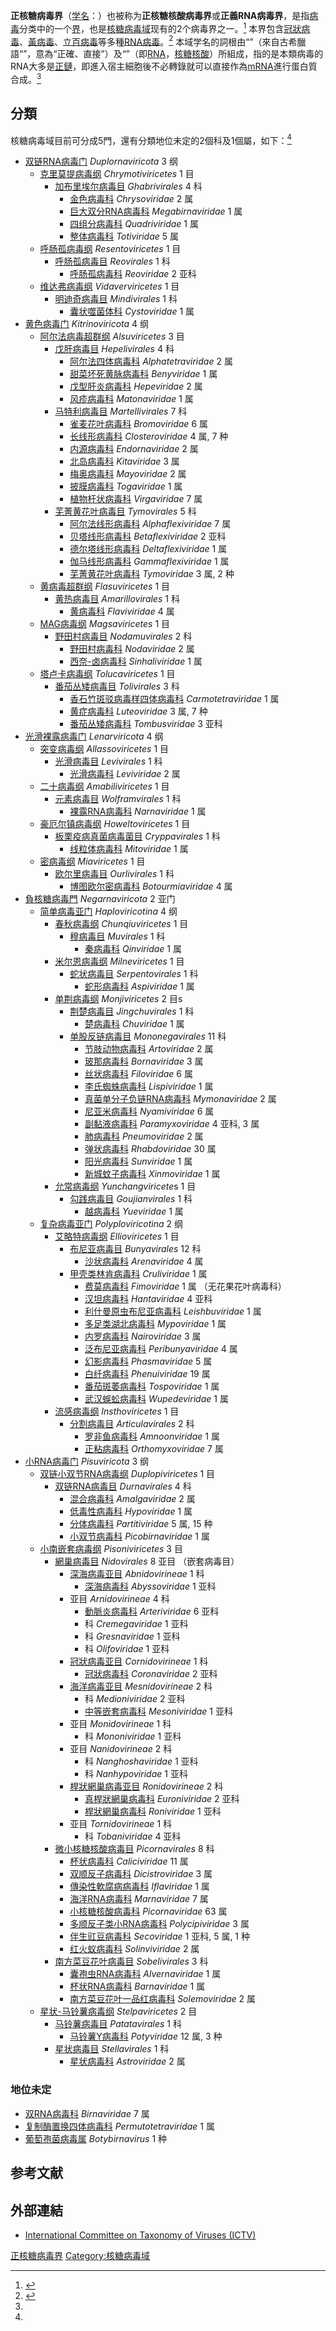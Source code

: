 {{Virusbox
| taxon = Orthornavirae
| subdivision_ranks = 门
| subdivision  =
*[[雙鏈RNA病毒門|雙鏈RNA病毒門]] ''Duplornaviricota''
*[[黄色病毒门|黄色病毒门]] ''Kitrinoviricota''
*[[光滑裸露病毒门|光滑裸露病毒门]] ''Lenarviricota''
*[[負核糖病毒門|負核糖病毒門]] ''Negarnaviricota''
*[[小RNA病毒门|小RNA病毒门]] ''Pisuviricota''
}}

'''正核糖病毒界'''（[[学名|学名]]：{{lang|la|''Orthornavirae''}}）也被称为'''正核糖核酸病毒界'''或'''正義RNA病毒界'''，是指[[病毒|病毒]]分类中的一个[[界_(生物)|界]]，也是[[核糖病毒域|核糖病毒域]]现有的2个病毒界之一。<ref name=ICTV>{{cite web |title=Virus Taxonomy: 2018 Release |url=https://talk.ictvonline.org/taxonomy/ |website=International Committee on Taxonomy of Viruses (ICTV) |accessdate=8 March 2019 |language=en |format=html |date=October 2018 |archive-date=2020-03-20 |archive-url=https://web.archive.org/web/20200320103754/https://talk.ictvonline.org/taxonomy |dead-url=no }}</ref> 本界包含[[冠狀病毒|冠狀病毒]]、[[黃病毒|黃病毒]]、[[立百病毒|立百病毒]]等多種[[RNA病毒|RNA病毒]]。<ref name="2017.006G">{{cite web |last1=Gorbalenya |first1=Alexander E. |last2=Krupovic |first2=Mart |last3=Siddell |first3=Stuart |last4=Varsani |first4=Arvind |last5=Kuhn |first5=Jens H. |title=Riboviria: establishing a single taxon that comprises RNA viruses at the basal rank of virus taxonomy |url=https://talk.ictvonline.org/ictv/proposals/2017.006G.A.v3.Riboviria.zip |website=International Committee on Taxonomy of Viruses (ICTV) |accessdate=9 March 2019 |language=en |format=docx |date=15 October 2018 |archive-date=2021-10-28 |archive-url=https://web.archive.org/web/20211028042241/https://talk.ictvonline.org/ictv/proposals/2017.006G.A.v3.Riboviria.zip |dead-url=no }}</ref> 本域学名的詞根由“{{lang|la|Ortho-}}”（來自古希臘語“{{lang|el|ὀρθός}}”，意為“正確、直接”）及“{{lang|la|rna}}”（即[[RNA|RNA]]，[[核糖核酸|核糖核酸]]）所組成，指的是本類病毒的RNA大多是[[正鏈|正鏈]]，即進入宿主細胞後不必轉錄就可以直接作為[[mRNA|mRNA]]進行蛋白質合成。<ref name="2017.006G"/>

==分類==
{{參見|生物病毒分类表}}
核糖病毒域目前可分成5門，還有分類地位未定的2個科及1個屬，如下：<ref name=ICTV/>
*[[双链RNA病毒门|双链RNA病毒门]] ''Duplornaviricota'' 3 纲
**[[克里莫提病毒纲|克里莫提病毒纲]] ''Chrymotiviricetes'' 1 目
***[[加布里埃尔病毒目|加布里埃尔病毒目]] ''Ghabrivirales'' 4 科
****[[金色病毒科|金色病毒科]] ''Chrysoviridae'' 2 属
****[[巨大双分RNA病毒科|巨大双分RNA病毒科]] ''Megabirnaviridae'' 1 属
****[[四组分病毒科|四组分病毒科]] ''Quadriviridae'' 1 属
****[[整体病毒科|整体病毒科]] ''Totiviridae'' 5 属
**[[呼肠孤病毒纲|呼肠孤病毒纲]] ''Resentoviricetes'' 1 目
***[[呼肠孤病毒目|呼肠孤病毒目]] ''Reovirales'' 1 科
****[[呼肠孤病毒科|呼肠孤病毒科]] ''Reoviridae'' 2 亚科
**[[维达弗病毒纲|维达弗病毒纲]] ''Vidaverviricetes'' 1 目
***[[明迪奇病毒目|明迪奇病毒目]] ''Mindivirales'' 1 科
****[[囊状噬菌体科|囊状噬菌体科]] ''Cystoviridae'' 1 属
*[[黄色病毒门|黄色病毒门]] ''Kitrinoviricota'' 4 纲
**[[阿尔法病毒超群纲|阿尔法病毒超群纲]] ''Alsuviricetes'' 3 目
***[[戊肝病毒目|戊肝病毒目]] ''Hepelivirales'' 4 科
****[[阿尔法四体病毒科|阿尔法四体病毒科]] ''Alphatetraviridae'' 2 属
****[[甜菜坏死黄脉病毒科|甜菜坏死黄脉病毒科]] ''Benyviridae'' 1 属
****[[戊型肝炎病毒科|戊型肝炎病毒科]] ''Hepeviridae'' 2 属
****[[风疹病毒科|风疹病毒科]] ''Matonaviridae'' 1 属
***[[马特利病毒目|马特利病毒目]] ''Martellivirales'' 7 科
****[[雀麦花叶病毒科|雀麦花叶病毒科]] ''Bromoviridae'' 6 属
****[[长线形病毒科|长线形病毒科]] ''Closteroviridae'' 4 属, 7 种
****[[内源病毒科|内源病毒科]] ''Endornaviridae'' 2 属
****[[北岛病毒科|北岛病毒科]] ''Kitaviridae'' 3 属
****[[梅奥病毒科|梅奥病毒科]] ''Mayoviridae'' 2 属
****[[披膜病毒科|披膜病毒科]] ''Togaviridae'' 1 属
****[[植物杆状病毒科|植物杆状病毒科]] ''Virgaviridae'' 7 属
***[[芜菁黄花叶病毒目|芜菁黄花叶病毒目]] ''Tymovirales'' 5 科
****[[阿尔法线形病毒科|阿尔法线形病毒科]] ''Alphaflexiviridae'' 7 属
****[[贝塔线形病毒科|贝塔线形病毒科]] ''Betaflexiviridae'' 2 亚科
****[[德尔塔线形病毒科|德尔塔线形病毒科]] ''Deltaflexiviridae'' 1 属
****[[伽马线形病毒科|伽马线形病毒科]] ''Gammaflexiviridae'' 1 属
****[[芜菁黄花叶病毒科|芜菁黄花叶病毒科]] ''Tymoviridae'' 3 属, 2 种
**[[黄病毒超群纲|黄病毒超群纲]] ''Flasuviricetes'' 1 目
***[[黄热病毒目|黄热病毒目]] ''Amarillovirales'' 1 科
****[[黄病毒科|黄病毒科]] ''Flaviviridae'' 4 属
**[[MAG病毒纲|MAG病毒纲]] ''Magsaviricetes'' 1 目
***[[野田村病毒目|野田村病毒目]] ''Nodamuvirales'' 2 科
****[[野田村病毒科|野田村病毒科]] ''Nodaviridae'' 2 属
****[[西奈-卤病毒科|西奈-卤病毒科]] ''Sinhaliviridae'' 1 属
**[[塔卢卡病毒纲|塔卢卡病毒纲]] ''Tolucaviricetes'' 1 目
***[[番茄丛矮病毒目|番茄丛矮病毒目]] ''Tolivirales'' 3 科
****[[香石竹斑驳病毒样四体病毒科|香石竹斑驳病毒样四体病毒科]] ''Carmotetraviridae'' 1 属
****[[黄症病毒科|黄症病毒科]] ''Luteoviridae'' 3 属, 7 种
****[[番茄丛矮病毒科|番茄丛矮病毒科]] ''Tombusviridae'' 3 亚科
*[[光滑裸露病毒门|光滑裸露病毒门]] ''Lenarviricota'' 4 纲
**[[突变病毒纲|突变病毒纲]] ''Allassoviricetes'' 1 目
***[[光滑病毒目|光滑病毒目]] ''Levivirales'' 1 科
****[[光滑病毒科|光滑病毒科]] ''Leviviridae'' 2 属
**[[二十病毒纲|二十病毒纲]] ''Amabiliviricetes'' 1 目
***[[元素病毒目|元素病毒目]] ''Wolframvirales'' 1 科
****[[裸露RNA病毒科|裸露RNA病毒科]] ''Narnaviridae'' 1 属
**[[豪厄尔镇病毒纲|豪厄尔镇病毒纲]] ''Howeltoviricetes'' 1 目
***[[板栗疫病真菌病毒菌目|板栗疫病真菌病毒菌目]] ''Cryppavirales'' 1 科
****[[线粒体病毒科|线粒体病毒科]] ''Mitoviridae'' 1 属
**[[密病毒纲|密病毒纲]] ''Miaviricetes'' 1 目
***[[欧尔里病毒目|欧尔里病毒目]] ''Ourlivirales'' 1 科
****[[博图欧尔密病毒科|博图欧尔密病毒科]] ''Botourmiaviridae'' 4 属
*[[負核糖病毒門|負核糖病毒門]] ''Negarnaviricota'' 2 亚门
**[[简单病毒亚门|简单病毒亚门]] ''Haploviricotina'' 4 纲
***[[春秋病毒纲|春秋病毒纲]] ''Chunqiuviricetes'' 1 目
****[[穆病毒目|穆病毒目]] ''Muvirales'' 1 科
*****[[秦病毒科|秦病毒科]] ''Qinviridae'' 1 属
***[[米尔恩病毒纲|米尔恩病毒纲]] ''Milneviricetes'' 1 目
****[[蛇状病毒目|蛇状病毒目]] ''Serpentovirales'' 1 科
*****[[蛇形病毒科|蛇形病毒科]] ''Aspiviridae'' 1 属
***[[单荆病毒纲|单荆病毒纲]] ''Monjiviricetes'' 2 目s
****[[荆楚病毒目|荆楚病毒目]] ''Jingchuvirales'' 1 科
*****[[楚病毒科|楚病毒科]] ''Chuviridae'' 1 属
****[[单股反链病毒目|单股反链病毒目]] ''Mononegavirales'' 11 科
*****[[节肢动物病毒科|节肢动物病毒科]] ''Artoviridae'' 2 属
*****[[玻那病毒科|玻那病毒科]] ''Bornaviridae'' 3 属
*****[[丝状病毒科|丝状病毒科]] ''Filoviridae'' 6 属
*****[[李氏蜘蛛病毒科|李氏蜘蛛病毒科]] ''Lispiviridae'' 1 属
*****[[真菌单分子负链RNA病毒科|真菌单分子负链RNA病毒科]] ''Mymonaviridae'' 2 属
*****[[尼亚米病毒科|尼亚米病毒科]] ''Nyamiviridae'' 6 属
*****[[副黏液病毒科|副黏液病毒科]] ''Paramyxoviridae'' 4 亚科, 3 属
*****[[肺病毒科|肺病毒科]] ''Pneumoviridae'' 2 属
*****[[弹状病毒科|弹状病毒科]] ''Rhabdoviridae'' 30 属
*****[[阳光病毒科|阳光病毒科]] ''Sunviridae'' 1 属
*****[[新城蚊子病毒科|新城蚊子病毒科]] ''Xinmoviridae'' 1 属
***[[允常病毒纲|允常病毒纲]] ''Yunchangviricete''s 1 目
****[[勾践病毒目|勾践病毒目]] ''Goujianvirales'' 1 科
*****[[越病毒科|越病毒科]] ''Yueviridae'' 1 属
**[[复杂病毒亚门|复杂病毒亚门]] ''Polyploviricotina'' 2 纲
***[[艾略特病毒纲|艾略特病毒纲]] ''Ellioviricetes'' 1 目
****[[布尼亚病毒目|布尼亚病毒目]] ''Bunyavirales'' 12 科
*****[[沙状病毒科|沙状病毒科]] ''Arenaviridae'' 4 属
****[[甲壳类林肯病毒科|甲壳类林肯病毒科]] ''Cruliviridae'' 1 属
*****[[费莫病毒科|费莫病毒科]] ''Fimoviridae'' 1 属 （无花果花叶病毒科）
*****[[汉坦病毒科|汉坦病毒科]] ''Hantaviridae'' 4 亚科
*****[[利什曼原虫布尼亚病毒科|利什曼原虫布尼亚病毒科]] ''Leishbuviridae'' 1 属
*****[[多足类湖北病毒科|多足类湖北病毒科]] ''Mypoviridae'' 1 属
*****[[内罗病毒科|内罗病毒科]] ''Nairoviridae'' 3 属
*****[[泛布尼亚病毒科|泛布尼亚病毒科]] ''Peribunyaviridae'' 4 属
*****[[幻影病毒科|幻影病毒科]] ''Phasmaviridae'' 5 属
*****[[白纤病毒科|白纤病毒科]] ''Phenuiviridae'' 19 属
*****[[番茄斑萎病毒科|番茄斑萎病毒科]] ''Tospoviridae'' 1 属
*****[[武汉蜈蚣病毒科|武汉蜈蚣病毒科]] ''Wupedeviridae'' 1 属
***[[流感病毒纲|流感病毒纲]] ''Insthoviricetes'' 1 目
****[[分割病毒目|分割病毒目]] ''Articulavirales'' 2 科
*****[[罗非鱼病毒科|罗非鱼病毒科]] ''Amnoonviridae'' 1 属
*****[[正粘病毒科|正粘病毒科]] ''Orthomyxoviridae'' 7 属
*[[小RNA病毒门|小RNA病毒门]] ''Pisuviricota'' 3 纲
**[[双链小双节RNA病毒纲|双链小双节RNA病毒纲]] ''Duplopiviricetes'' 1 目
***[[双链RNA病毒目|双链RNA病毒目]] ''Durnavirales'' 4 科
****[[混合病毒科|混合病毒科]] ''Amalgaviridae'' 2 属
****[[低毒性病毒科|低毒性病毒科]] ''Hypoviridae'' 1 属
****[[分体病毒科|分体病毒科]] ''Partitiviridae'' 5 属, 15 种
****[[小双节病毒科|小双节病毒科]] ''Picobirnaviridae'' 1 属
**[[小南嵌套病毒纲|小南嵌套病毒纲]] ''Pisoniviricetes'' 3 目
***[[網巢病毒目|網巢病毒目]] ''Nidovirales'' 8 亚目 （嵌套病毒目）
****[[深海病毒亚目|深海病毒亚目]] ''Abnidovirineae'' 1 科
*****[[深海病毒科|深海病毒科]] ''Abyssoviridae'' 1 亚科
****亚目 ''Arnidovirineae'' 4 科
*****[[動脈炎病毒科|動脈炎病毒科]] ''Arteriviridae'' 6 亚科
*****科 ''Cremegaviridae'' 1 亚科
*****科 ''Gresnaviridae'' 1 亚科
*****科 ''Olifoviridae'' 1 亚科
****[[冠狀病毒亚目|冠狀病毒亚目]] ''Cornidovirineae'' 1 科
*****[[冠狀病毒科|冠狀病毒科]] ''Coronaviridae'' 2 亚科
****[[海洋病毒亚目|海洋病毒亚目]] ''Mesnidovirineae'' 2 科
*****科 ''Medioniviridae'' 2 亚科
*****[[中等嵌套病毒科|中等嵌套病毒科]] ''Mesoniviridae'' 1 亚科
****亚目 ''Monidovirineae'' 1 科
*****科 ''Mononiviridae'' 1 亚科
****亚目 ''Nanidovirineae'' 2 科
*****科 ''Nanghoshaviridae'' 1 亚科
*****科 ''Nanhypoviridae'' 1 亚科
****[[桿狀網巢病毒亚目|桿狀網巢病毒亚目]] ''Ronidovirineae'' 2 科
*****[[真桿狀網巢病毒科|真桿狀網巢病毒科]] ''Euroniviridae'' 2 亚科
*****[[桿狀網巢病毒科|桿狀網巢病毒科]] ''Roniviridae'' 1 亚科
****亚目 ''Tornidovirineae'' 1 科
*****科 ''Tobaniviridae'' 4 亚科
***[[微小核糖核酸病毒目|微小核糖核酸病毒目]] ''Picornavirales'' 8 科
****[[杯状病毒科|杯状病毒科]] ''Caliciviridae'' 11 属
****[[双顺反子病毒科|双顺反子病毒科]] ''Dicistroviridae'' 3 属
****[[傳染性軟腐病病毒科|傳染性軟腐病病毒科]] ''Iflaviridae'' 1 属
****[[海洋RNA病毒科|海洋RNA病毒科]] ''Marnaviridae'' 7 属
****[[小核糖核酸病毒科|小核糖核酸病毒科]] ''Picornaviridae'' 63 属
****[[多顺反子类小RNA病毒科|多顺反子类小RNA病毒科]] ''Polycipiviridae'' 3 属
****[[伴生豇豆病毒科|伴生豇豆病毒科]] ''Secoviridae'' 1 亚科, 5 属, 1 种
****[[红火蚁病毒科|红火蚁病毒科]] ''Solinviviridae'' 2 属
***[[南方菜豆花叶病毒目|南方菜豆花叶病毒目]] ''Sobelivirales'' 3 科
****[[囊孢虫RNA病毒科|囊孢虫RNA病毒科]] ''Alvernaviridae'' 1 属
****[[杯状RNA病毒科|杯状RNA病毒科]] ''Barnaviridae'' 1 属
****[[南方菜豆花叶一品红病毒科|南方菜豆花叶一品红病毒科]] ''Solemoviridae'' 2 属
**[[星状-马铃薯病毒纲|星状-马铃薯病毒纲]] ''Stelpaviricetes'' 2 目
***[[马铃薯病毒目|马铃薯病毒目]] ''Patatavirales'' 1 科
****[[马铃薯Y病毒科|马铃薯Y病毒科]] ''Potyviridae'' 12 属, 3 种
***[[星状病毒目|星状病毒目]] ''Stellavirales'' 1 科
****[[星状病毒科|星状病毒科]] ''Astroviridae'' 2 属

===地位未定===
*[[双RNA病毒科|双RNA病毒科]] ''Birnaviridae'' 7 属
*[[复制酶置换四体病毒科|复制酶置换四体病毒科]] ''Permutotetraviridae'' 1 属
*[[葡萄孢菌病毒属|葡萄孢菌病毒属]] ''Botybirnavirus'' 1 种

==参考文献==
{{reflist}}

==外部連結==
*[https://talk.ictvonline.org/taxonomy/ International Committee on Taxonomy of Viruses (ICTV)] {{Wayback|url=https://talk.ictvonline.org/taxonomy/ |date=20200320103754 }}

{{Baltimore classification}}
{{Taxonbar}}

[[Category:正核糖病毒界|]]
[[Category:核糖病毒域|Category:核糖病毒域]]